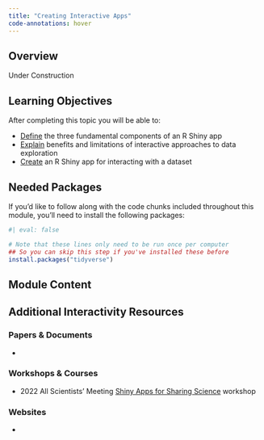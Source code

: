 ```yaml
---
title: "Creating Interactive Apps"
code-annotations: hover
---
```


## Overview

Under Construction

## Learning Objectives

After completing this topic you will be able to: 

- <u>Define</u> the three fundamental components of an R Shiny app
- <u>Explain</u> benefits and limitations of interactive approaches to data exploration
- <u>Create</u> an R Shiny app for interacting with a dataset

## Needed Packages

If you'd like to follow along with the code chunks included throughout this module, you'll need to install the following packages:

```r
#| eval: false

# Note that these lines only need to be run once per computer
## So you can skip this step if you've installed these before
install.packages("tidyverse")
```

## Module Content


## Additional Interactivity Resources

### Papers & Documents

- 

### Workshops & Courses

- 2022 All Scientists' Meeting [Shiny Apps for Sharing Science](https://njlyon0.github.io/asm-2022_shiny-workshop/) workshop

### Websites

- 
